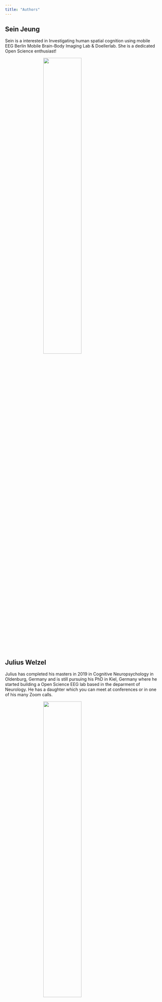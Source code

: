 ```yaml
---
title: "Authors"
---
```


<style>
.center {
    display: block;
    margin-left: auto;
    margin-right: auto;
}
</style>

## Sein Jeung
Sein is a interested in Investigating human spatial cognition using mobile EEG Berlin Mobile Brain-Body Imaging Lab & Doellerlab. She is a dedicated Open Science enthusiast!

![](pics/sein.jpg){ width=50% class=center }

## Julius Welzel
Julius has completed his masters in 2019 in Cognitive Neuropsychology in Oldenburg, Germany and is still pursuing his PhD in Kiel, Germany where he started building a Open Science EEG lab based in the deparment of Neurology. He has a daughter which you can meet at conferences or in one of his many Zoom calls. 

![](pics/julius.png){ width="50%" class=center }
